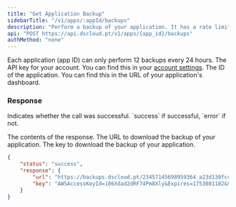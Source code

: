 ```yaml
---
title: "Get Application Backup"
sidebarTitle: "/v1/apps/:appId/backups"
description: "Perform a backup of your application. It has a rate limit of 1 request every 60 seconds."
api: "POST https://api.dscloud.pt/v1/apps/{app_id}/backups"
authMethod: "none"
---
```


<Warning>Each application (app ID) can only perform 12 backups every 24 hours.</Warning>
<ParamField header="Authorization" type="string" placeholder="API KEY" required>
  The API key for your account. You can find this in your [account settings](https://dscloud.pt/dashboard/settings).
</ParamField>
<ParamField path="app_id" type="string" placeholder="Application ID" required>
  The ID of the application. You can find this in the URL of your application's dashboard.
</ParamField>

### Response

<ResponseField name="status" type="string">
  Indicates whether the call was successful. `success` if successful, `error` if not.
</ResponseField>
<ResponseField name="response" type="object">

The contents of the response.
<Expandable title="Toggle object">
<ResponseField name="url" type="string">
  The URL to download the backup of your application.
</ResponseField>
<ResponseField name="key" type="string">
  The key to download the backup of your application.
</ResponseField>
</Expandable>
</ResponseField>
<ResponseExample>
```json
{
    "status": "success",
    "response": {
        "url": "https://backups.dscloud.pt/23457145698959364_a23d130fcc9ddaf2d288ae9599a4292c32.zip?AWSAccessKeyId=i06Xdad2dRF74Pm8Xly&Expires=1753081182&Signature=riWPedawcsouRAPGU5n3kGHnWoOuw%3D",
        "key": "AWSAccessKeyId=i06Xdad2dRF74Pm8Xly&Expires=1753081182&Signature=riWPedawcsouRAPGU5n3kGHnWoOuw%3D"
    }
}
```
</ResponseExample>

